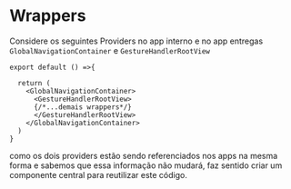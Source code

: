 # Wrappers
Considere os seguintes Providers no app interno e no app entregas `GlobalNavigationContainer` e  `GestureHandlerRootView`


```tsx
export default () =>{

  return (
    <GlobalNavigationContainer>
      <GestureHandlerRootView>
      {/*...demais wrappers*/}
      </GestureHandlerRootView>
    </GlobalNavigationContainer>
  )
}
```

como os dois providers estão sendo referenciados nos apps na mesma forma e sabemos que essa informação não mudará, faz sentido criar um componente central para reutilizar este código.
